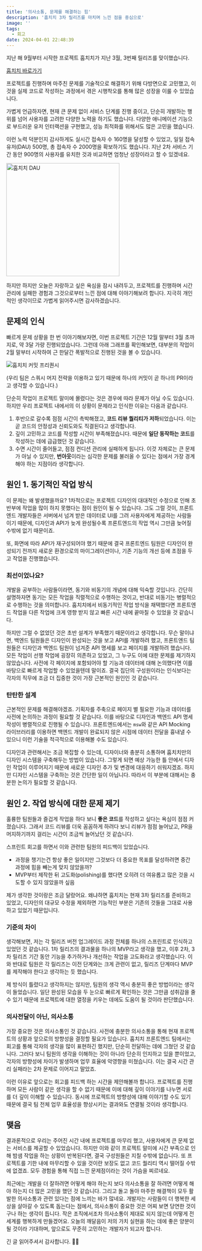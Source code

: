 ```yaml
---
title: '의사소통, 문제를 해결하는 힘'
description: '훕치치 3차 릴리즈를 마치며 느낀 점을 중심으로'
image: ''
tags:
  - 회고
date: 2024-04-01 22:48:39
---
```


지난 해 9월부터 시작한 프로젝트 훕치치가 지난 3월, 3번째 릴리즈를 맞이했습니다.

[훕치치 바로가기](https://hufscheer.site)

프로젝트를 진행하며 마주친 문제를 기술적으로 해결하기 위해 다방면으로 고민했고, 이것을 실제 코드로 작성하는 과정에서 겪은 시행착오를 통해 많은 성장을 이룰 수 있었습니다.

가볍게 언급하자면, 현재 큰 문제 없이 서비스 단계를 진행 중이고, 단순히 개발하는 행위를 넘어 사용자를 고려한 다양한 노력을 하기도 했습니다. 다양한 애니메이션 기능으로 부드러운 유저 인터랙션을 구현했고, 성능 최적화를 위해서도 많은 고민을 했습니다.

이런 노력 덕분인지 감사하게도 실시간 접속자 수 160명을 달성할 수 있었고, 일일 접속 유저(DAU) 500명, 총 접속자 수 2000명을 확보하기도 했습니다. 지난 2차 서비스 기간 동안 900명의 사용자를 유치한 것과 비교하면 엄청난 성장이라고 할 수 있겠네요.

<img
  src="/images/key-solving-problem/hcc-dau.webp"
  alt="훕치치 DAU"
  width="300px"
/>

하지만 하지만 오늘은 자랑하고 싶은 욕심을 잠시 내려두고, 프로젝트를 진행하며 시간 관리에 실패한 경험과 그것으로부터 느낀 점에 대해 이야기해보려 합니다. 지극히 개인적인 생각이므로 가볍게 읽어주시면 감사하겠습니다.

## 문제의 인식

빠르게 문제 상황을 한 번 이야기해보자면, 이번 프로젝트 기간은 12월 말부터 3월 초까지로, 약 3달 가량 진행되었습니다. 그런데 아래 그래프를 확인해보면, 대부분의 작업이 2월 말부터 시작하여 근 한달간 폭발적으로 진행된 것을 볼 수 있습니다.

![훕치치 커밋 프리퀀시](/images/key-solving-problem/hcc-commits.webp)

(우리 팀은 스쿼시 머지 전략을 이용하고 있기 때문에 하나의 커밋이 곧 하나의 PR이라고 생각할 수 있습니다.)

단순히 작업이 프로젝트 말미에 몰렸다는 것은 경우에 따라 문제가 아닐 수도 있습니다. 하지만 우리 프로젝트 내에서의 이 상황이 문제라고 인식한 이유는 다음과 같습니다.

1. 후반으로 갈수록 점점 시간이 촉박해졌고, **코드 리뷰 퀄리티가 저하**되었습니다. 이는 곧 코드의 안정성과 신뢰도와도 직결된다고 생각합니다.
2. 깊이 고민하고 코드를 작성할 시간이 부족해졌습니다. 때문에 **일단 동작하는 코드**를 작성하는 데에 급급했던 것 같습니다.
3. 수면 시간이 줄어들고, 점점 컨디션 관리에 실패하게 됩니다. 이것 자체로는 큰 문제가 아닐 수 있지만, **번아웃**이라는 심각한 문제를 불러올 수 있다는 점에서 가장 경계해야 하는 지점이라 생각합니다.

## 원인 1. 동기적인 작업 방식

이 문제는 왜 발생했을까요? 1차적으로는 프로젝트 디자인의 대대적인 수정으로 인해 초반부에 작업을 많이 하지 못했다는 점이 원인이 될 수 있습니다. 그도 그럴 것이, 프론트엔드 개발자들은 서버에서 넘겨 받은 데이터로 UI를 그려 사용자에게 제공하는 사람들이기 때문에, 디자인과 API가 늦게 완성될수록 프론트엔드의 작업 역시 그만큼 늦어질 수밖에 없기 때문이죠.

또, 화면에 따라 API가 재구성되어야 했기 때문에 결국 프론트엔드 팀원은 디자인이 완성되기 전까지 새로운 환경으로의 마이그레이션이나, 기존 기능의 개선 등에 초점을 두고 작업을 진행했습니다.

### 최선이었나요?

개발을 공부하는 사람들이라면, 동기와 비동기의 개념에 대해 익숙할 것입니다. 간단히 설명하자면 동기는 모든 작업을 직렬적으로 수행하는 것이고, 반대로 비동기는 병렬적으로 수행하는 것을 의미합니다. 훕치치에서 비동기적인 작업 방식을 채택했다면 프론트엔드 작업을 다른 작업에 크게 영향 받지 않고 빠른 시간 내에 끝마칠 수 있었을 것 같습니다.

하지만 그럴 수 없었던 것은 초반 설계가 부족했기 때문이라고 생각합니다. 무슨 말이냐면, 백엔드 팀원들은 디자인이 완성되는 것을 보고 API를 개발하려 했고, 프론트엔드 팀원들은 디자인과 백엔드 팀원이 넘겨준 API 명세를 보고 페이지를 개발하려 했습니다. 모든 작업이 선행 작업에 굉장히 의존하고 있었고, 그 누구도 이에 대한 문제를 제기하지 않았습니다. 사전에 각 페이지에 포함되어야 할 기능과 데이터에 대해 논의했다면 이를 바탕으로 빠르게 작업할 수 있었을텐데 말이죠. 결국 집단의 구성원이라는 인식보다는 각자의 직무에 조금 더 집중한 것이 가장 근본적인 원인인 것 같습니다.

### 탄탄한 설계

근본적인 문제를 해결해야겠죠. 기획자를 주축으로 페이지 별 필요한 기능과 데이터를 사전에 논의하는 과정이 필요할 것 같습니다. 이를 바탕으로 디자인과 백엔드 API 명세 작성이 병렬적으로 진행될 수 있습니다. 프론트엔드에서는 `msw`와 같은 API Mocking 라이브러리를 이용하면 백엔드 개발이 완료되지 않은 시점에 데이터 전달을 흉내낼 수 있으니 이런 기술을 적극적으로 이용해볼 수도 있습니다.

디자인과 관련해서는 조금 복잡할 수 있는데, 디자이너와 충분히 소통하며 훕치치만의 디자인 시스템을 구축해두는 방법이 있습니다. 그렇게 되면 예상 가능한 틀 안에서 디자인 작업이 이루어지기 때문에 새로운 디자인 추가 및 변경에 대응하기 쉬워지겠죠. 하지만 디자인 시스템을 구축하는 것은 간단한 일이 아닙니다. 따라서 이 부분에 대해서는 충분한 논의가 필요할 것 같습니다.

## 원인 2. 작업 방식에 대한 문제 제기

훌륭한 팀원들과 즐겁게 작업을 하다 보니 **좋은 코드**를 작성하고 싶다는 욕심이 점점 커졌습니다. 그래서 코드 리뷰를 더욱 꼼꼼하게 하려다 보니 리뷰가 점점 늘어났고, PR을 머지하기까지 걸리는 시간이 조금씩 늘어났던 것 같습니다.

스프린트 회고를 하면서 이와 관련한 팀원의 피드백이 있었습니다.

- 과정을 챙기는건 항상 좋은 일이지만 그것보다 더 중요한 목표를 달성하려면 중간 과정에 힘을 빼는게 맞지 않았을까?
- MVP부터 제작한 뒤 고도화(polishing)를 했다면 오히려 더 여유롭고 많은 것을 시도할 수 있지 않았을까 싶음

제가 생각한 것이랑은 조금 달랐어요. 왜냐하면 훕치치는 현재 3차 릴리즈를 준비하고 있었고, 디자인의 대규모 수정을 제외하면 기능적인 부분은 기존의 것들을 그대로 사용하고 있었기 때문입니다.

### 기준의 차이

생각해보면, 저는 각 릴리즈 버전 업그레이드 과정 전체를 하나의 스프린트로 인식하고 있었던 것 같습니다. 1차 릴리즈의 결과물을 하나의 MVP라고 생각을 했고, 이후 2차, 3차 릴리즈 기간 동안 기능을 추가하거나 개선하는 작업을 고도화라고 생각했습니다. 이와 반대로 팀원은 각 릴리즈는 이전 단계와는 크게 관련이 없고, 릴리즈 단계마다 MVP를 제작해야 한다고 생각하는 듯 했습니다.

제 방식이 틀렸다고 생각하지는 않지만, 팀원의 생각 역시 충분히 좋은 방법이라는 생각이 들었습니다. 일단 완성된 모습을 두 눈으로 빠르게 확인하는 것은 그만큼 성취감을 줄 수 있기 때문에 프로젝트에 대한 열정을 키우는 데에도 도움이 될 것이라 판단했습니다.

### 의사전달이 아닌, 의사소통

가장 중요한 것은 의사소통인 것 같습니다. 사전에 충분한 의사소통을 통해 현재 프로젝트의 상황과 앞으로의 방향성을 결정할 필요가 있습니다. 훕치치 프론트엔드 팀에서는 회고를 통해 각자의 생각을 많이 표현하긴 했지만, 단순히 전달하는 데에 그쳤던 것 같습니다. 그러다 보니 팀원의 생각을 이해하는 것이 아니라 단순히 인지하고 있을 뿐이었고, 각자의 방향성에 차이가 발생하며 업무 효율에 악영향을 미쳤습니다. 이는 결국 시간 관리 실패라는 2차 문제로 이어지고 말았죠.

이런 이유로 앞으로는 회고를 피드백 하는 시간을 제안해볼까 합니다. 프로젝트를 진행하며 모든 사람이 같은 생각을 할 수 없기 때문에 이에 대해 깊이 이야기를 나누면 서로를 더 깊이 이해할 수 있습니다. 동시에 프로젝트의 방향성에 대해 이야기할 수도 있기 때문에 결국 팀 전체 업무 효율성을 향상시키는 결과와도 연결될 것이라 생각합니다.

## 맺음

결과론적으로 우리는 주어진 시간 내에 프로젝트를 마무리 했고, 사용자에게 큰 문제 없는 서비스를 제공할 수 있었습니다. 하지만 이와 같이 프로젝트 말미에 시간 부족으로 인해 밤샘 작업을 하는 상황이 반복된다면, 결국 구성원들은 지칠 수밖에 없습니다. 또 프로젝트를 기한 내에 마무리할 수 있을 것이란 보장도 없고 코드 퀄리티 역시 떨어질 수밖에 없겠죠. 모두 경험을 통해 직접 느낀 문제점이라는 것이 가슴을 찌르네요.

최근에는 개발을 더 잘하려면 어떻게 해야 하는지 보다 의사소통을 잘 하려면 어떻게 해야 하는지 더 많은 고민을 했던 것 같습니다. 그리고 돌고 돌아 마주한 해결책이 모두 활발한 의사소통과 관련 있다는 점에 느끼는 바가 많네요. 개발자는 사람들이 더 행복한 세상을 살아갈 수 있도록 돕는다는 점에서, 의사소통이 중요한 것은 어찌 보면 당연한 것이구나 하는 생각이 듭니다. 작은 조직에서조차 의사소통이 제대로 되지 않는데 어떻게 전세계를 행복하게 만들겠어요. 오늘의 깨달음이 저의 가치 실현을 하는 데에 좋은 양분이 될 것이라 기대하며, 앞으로도 꾸준히 고민하는 개발자가 되고자 합니다.

긴 글 읽어주셔서 감사합니다. 🙇‍♂️
